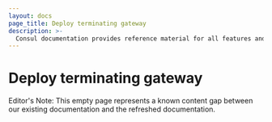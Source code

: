 ```yaml
---
layout: docs
page_title: Deploy terminating gateway
description: >-
  Consul documentation provides reference material for all features and options available in Consul.
---
```


# Deploy terminating gateway

Editor's Note: This empty page represents a known content gap between our existing documentation and the refreshed documentation.
